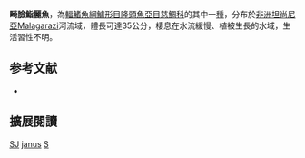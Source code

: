 {{Speciesbox
| name = 畸臉鮨麗魚
| status = DD
| status_system = IUCN3.1
| image = 
| image_width = 240px
| genus = Serranochromis
| species = janus
| authority = [[Trewavas|Trewavas]], 1964
| synonyms = 
}}

'''畸臉鮨麗魚'''，為[[輻鰭魚綱|輻鰭魚綱]][[鱸形目|鱸形目]][[隆頭魚亞目|隆頭魚亞目]][[慈鯛科|慈鯛科]]的其中一[[種|種]]，分布於[[非洲|非洲]][[坦尚尼亞|坦尚尼亞]]Malagarazi河流域，體長可達35公分，棲息在水流緩慢、植被生長的水域，生活習性不明。
==参考文献==
*{{FishBase_species|genus=Serranochromis|species=janus|year=2013|month=5}}

== 擴展閱讀 ==
{{refbegin}}
{{wikispecies-inline|Serranochromis janus|畸臉鮨麗魚}}
{{refend}}
{{Taxonbar|from=Q3319141}}

[[Category:IUCN红色名录数据缺乏物种|SJ]]
[[Category:鮨麗魚屬|janus]]
[[Category:1964年描述的鱼类|S]]


{{鱸形目小作品}}